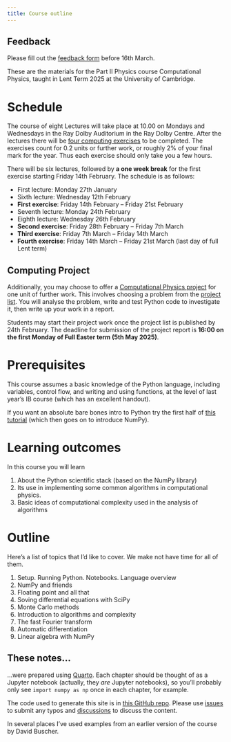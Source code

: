 ```yaml
---
title: Course outline 
---
```


::: {.callout-warning}
## Feedback

Please fill out the [feedback form](https://cambridge.eu.qualtrics.com/jfe/form/SV_1Aditea2hGfPFHg) before 16th March.
:::


These are the materials for the Part II Physics course Computational Physics, taught in Lent Term 2025 at the University of Cambridge.

# Schedule

The course of eight Lectures will take place at 10.00 on Mondays and Wednesdays in the Ray Dolby Auditorium in the Ray Dolby Centre. After the lectures there will be [four computing exercises](exercises/exercises.qmd) to be completed. The exercises count for 0.2 units or further work, or roughly 2% of your final mark for the year. Thus each exercise should only take you a few hours. 

There will be six lectures, followed by __a one week break__ for the first exercise starting Friday 14th February. The schedule is as follows:

- First lecture: Monday 27th January
- Sixth lecture: Wednesday 12th February
- __First exercise__: Friday 14th February – Friday 21st February
- Seventh lecture: Monday 24th February
- Eighth lecture: Wednesday 26th February
- __Second exercise__: Friday 28th February – Friday 7th March
- __Third exercise__: Friday 7th March – Friday 14th March
- __Fourth exercise__: Friday 14th March – Friday 21st March (last day of full Lent term)

## Computing Project

Additionally, you may choose to offer a [Computational Physics project](exercises/projects.qmd) for one unit of further work. This involves choosing a problem from the [project list](exercises/projects.qmd#sec-projects). You will analyse the problem, write and test Python code to investigate it, then write up your work in a report. 

Students may start their project work once the project list is published by 24th February. The deadline for submission of the project report is __16:00 on the first Monday of Full Easter term (5th May 2025)__. 

# Prerequisites

This course assumes a basic knowledge of the Python language, including variables, control flow, and writing and using functions, at the level of last year's IB course (which has an excellent handout). 

If you want an absolute bare bones intro to Python try the first half of [this tutorial](https://cs231n.github.io/python-numpy-tutorial/) (which then goes on to introduce NumPy).

# Learning outcomes

In this course you will learn

1. About the Python scientific stack (based on the NumPy library)
2. Its use in implementing some common algorithms in computational physics.
3. Basic ideas of computational complexity used in the analysis of algorithms

# Outline 

Here's a list of topics that I'd like to cover. We make not have time for all of them.

1. Setup. Running Python. Notebooks. Language overview
2. NumPy and friends
3. Floating point and all that
4. Soving differential equations with SciPy
5. Monte Carlo methods
6. Introduction to algorithms and complexity
7. The fast Fourier transform
8. Automatic differentiation 
9. Linear algebra with NumPy


<!-- 4. Numerical algos. SciPy
5. Other libraries. Pandas and scikit-learn. Kaggle
6. Algorithms and complexity. Simple Examples. FFT? Importance of...(see https://ieeexplore.ieee.org/document/814652). Matrix multiplication. Strassen and Alpha Tensor. Nice discussion in Nature of Computation
7. Types of algorithm e.g. divide and conquer, dynamic programming (at level of grokking algos book). Recursion. 
8. Random algorithms e.g. Monte Carlo. Inference.
9. Fun. Machine learning. Diffusion models
10. Software engineering principles. Version control. Tests
11. Acceleration. Numba, CuPy, etc. -->

<!-- Trebst's applications:
ODE, Monte Carlo simulation, data analysis, QM scattering, Linear algebra, Neural Nets

Refer to French book for more examples.

PCA as application of linear algebra and quantum mechanics

Random matrix theory
Linear regression

Linear programming.

FFT invented before Fourier

Garth Wells has nice material about algos and complexity
https://github.com/CambridgeEngineering/PartIA-Computing-Michaelmas/

Hashing

Books

Part IB notes are very good

Garth Wells

https://github.com/CambridgeEngineering/PartIA-Computing-Michaelmas/

Rougier

https://www.labri.fr/perso/nrougier/from-python-to-numpy/
https://github.com/rougier/scientific-visualization-book


Numpy. Basics of ufuncs and vectorization 
2. Loading and saving data
3. Data types. Floating point. Machine precision
4. Implementing algos using vectorization (ODEs)
5. Numerical techniques: ODS, optimization
6. Computational complexity
	1. Complexity of simple algos. Division algorithm as binary search (Ryan O'Donnell tweet)
	2. Euler algorithm
	3. Complexity of linear algebra operations. Matrix-matrix and matrix-vector. Solving equations can be easier if matrices have structure see e.g. https://martin-thoma.com/solving-equations-of-upper-triangular-matrices/. This is forward   / backward substitution. 
	4. Strategies: divide and conquer (examples: exponentiation, Strassen, FFT)
	5. Monte Carlo and probabilistic methods
	6. Dynamic programming
7. Version control. GitHub. Pull requests. Code review. Look up some code in `scipy` -->

## These notes...

...were prepared using [Quarto](https://quarto.org/). Each chapter should be thought of as a Jupyter notebook (actually, they _are_ Jupyter notebooks), so you'll probably only see `import numpy as np` once in each chapter, for example. 

The code used to generate this site is in [this GitHub repo](https://github.com/AustenLamacraft/part-ii-computational-physics). Please use [issues](https://github.com/AustenLamacraft/part-ii-computational-physics/issues) to submit any typos and [discussions](https://github.com/AustenLamacraft/part-ii-computational-physics/discussions) to discuss the content.

In several places I've used examples from an earlier version of the course by David Buscher.


